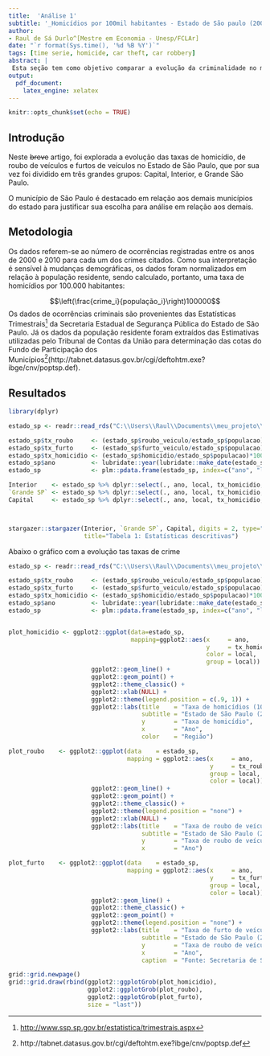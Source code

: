 ```yaml
---
title:  'Análise 1'
subtitle: '_Homicídios por 100mil habitantes - Estado de São paulo (2000 - 2010)_'
author:
- Raul de Sá Durlo^[Mestre em Economia - Unesp/FCLAr]
date: "`r format(Sys.time(), '%d %B %Y')`"
tags: [time serie, homicide, car theft, car robbery]
abstract: |
 Esta seção tem como objetivo comparar a evolução da criminalidade no município de São Paulo com as demais regiões do Estado de São Paulo. Para isso, os municípios do estado de São Paulo são divididos em três grandes grupos (Interior, Região Metropolitana de São Paulo e Capital). Os crimes analisados são homocídios, roubo de veículo e furto de veículo.
output:
  pdf_document:
    latex_engine: xelatex
---
```


```r
knitr::opts_chunk$set(echo = TRUE)
```

## Introdução

Neste ~~breve~~ artigo, foi explorada a evolução das taxas de homicídio, de roubo de veículos e furtos de veículos no Estado de São Paulo, que por sua vez foi dividido em três grandes grupos: Capital, Interior, e Grande São Paulo.

O município de São Paulo é destacado em relação aos demais municípios do estado para justificar sua escolha para análise em relação aos demais.

## Metodologia

Os dados referem-se ao número de ocorrências registradas entre os anos de 2000 e 2010 para cada um dos crimes citados. Como sua interpretação é sensível à mudanças demográficas, os dados foram normalizados em relação à população residente, sendo calculado, portanto, uma taxa de homicídios por 100.000 habitantes:  
 
 $$\left(\frac{crime_i}{população_i}\right)100000$$
Os dados de ocorrências criminais são provenientes das Estatísticas Trimestrais^[[http://www.ssp.sp.gov.br/estatistica/trimestrais.aspx](http://www.ssp.sp.gov.br/estatistica/trimestrais.aspx)] da Secretaria Estadual de Segurança Pública do Estado de São Paulo. Já os dados da população residente foram extraídos das Estimativas utilizadas pelo Tribunal de Contas da União para determinação das cotas do Fundo de Participação dos Municípios^[http://tabnet.datasus.gov.br/cgi/deftohtm.exe?ibge/cnv/poptsp.def](http://tabnet.datasus.gov.br/cgi/deftohtm.exe?ibge/cnv/poptsp.def).

## Resultados

```r

library(dplyr)

estado_sp <- readr::read_rds("C:\\Users\\Raul\\Documents\\meu_projeto\\dados e scripts\\tabelas_output\\tab_compara_txcrime_estadoSP.rds")

estado_sp$tx_roubo     <- (estado_sp$roubo_veiculo/estado_sp$populacao)*100000
estado_sp$tx_furto     <- (estado_sp$furto_veiculo/estado_sp$populacao)*100000
estado_sp$tx_homicidio <- (estado_sp$homicidio/estado_sp$populacao)*100000
estado_sp$ano          <- lubridate::year(lubridate::make_date(estado_sp$ano))
estado_sp              <- plm::pdata.frame(estado_sp, index=c("ano", "local"))

Interior    <- estado_sp %>% dplyr::select(., ano, local, tx_homicidio, tx_furto, tx_roubo) %>% dplyr::filter(., local=="Interior")
`Grande SP` <- estado_sp %>% dplyr::select(., ano, local, tx_homicidio, tx_furto, tx_roubo) %>% dplyr::filter(., local=="Grande SP")
Capital     <- estado_sp %>% dplyr::select(., ano, local, tx_homicidio, tx_furto, tx_roubo) %>% dplyr::filter(., local=="Capital")



stargazer::stargazer(Interior, `Grande SP`, Capital, digits = 2, type="latex", header=FALSE, 
                     title="Tabela 1: Estatísticas descritivas")

```

Abaixo o gráfico com a evolução tas taxas de crime

```r

estado_sp <- readr::read_rds("C:\\Users\\Raul\\Documents\\meu_projeto\\dados e scripts\\tabelas_output\\tab_compara_txcrime_estadoSP.rds")

estado_sp$tx_roubo     <- (estado_sp$roubo_veiculo/estado_sp$populacao)*100000
estado_sp$tx_furto     <- (estado_sp$furto_veiculo/estado_sp$populacao)*100000
estado_sp$tx_homicidio <- (estado_sp$homicidio/estado_sp$populacao)*100000
estado_sp$ano          <- lubridate::year(lubridate::make_date(estado_sp$ano))
estado_sp              <- plm::pdata.frame(estado_sp, index=c("ano", "local"))


plot_homicidio <- ggplot2::ggplot(data=estado_sp,
                                  mapping=ggplot2::aes(x     = ano,
                                                       y     = tx_homicidio,
                                                       color = local,
                                                       group = local)) + 
                       ggplot2::geom_line() +
                       ggplot2::geom_point() +
                       ggplot2::theme_classic() +
                       ggplot2::xlab(NULL) +
                       ggplot2::theme(legend.position = c(.9, 1)) +
                       ggplot2::labs(title    = "Taxa de homicídios (100000 hab)",
                                     subtitle = "Estado de São Paulo (2000 até 2010)",
                                     y        = "Taxa de homicídio",
                                     x        = "Ano",
                                     color    = "Região")

plot_roubo    <- ggplot2::ggplot(data    = estado_sp,
                                 mapping = ggplot2::aes(x     = ano,
                                                        y     = tx_roubo,
                                                        group = local,
                                                        color = local)) +
                       ggplot2::geom_line() +
                       ggplot2::geom_point() +
                       ggplot2::theme_classic() +
                       ggplot2::theme(legend.position = "none") +
                       ggplot2::xlab(NULL) +
                       ggplot2::labs(title    = "Taxa de roubo de veículo (100000 hab)",
                                     subtitle = "Estado de São Paulo (2000 até 2010)",
                                     y        = "Taxa de roubo de veículo",
                                     x        = "Ano")

plot_furto    <- ggplot2::ggplot(data    = estado_sp,
                                 mapping = ggplot2::aes(x     = ano,
                                                        y     = tx_furto,
                                                        group = local,
                                                        color = local)) +
                       ggplot2::geom_line() +
                       ggplot2::theme_classic() +
                       ggplot2::geom_point() +
                       ggplot2::theme(legend.position = "none") +
                       ggplot2::labs(title    = "Taxa de furto de veículo (100000 hab)",
                                     subtitle = "Estado de São Paulo (2000 até 2010)",
                                     y        = "Taxa de roubo de veículo",
                                     x        = "Ano",
                                     caption  = "Fonte: Secretaria de Segurança Pública - SP")

grid::grid.newpage()
grid::grid.draw(rbind(ggplot2::ggplotGrob(plot_homicidio),
                      ggplot2::ggplotGrob(plot_roubo),
                      ggplot2::ggplotGrob(plot_furto),
                      size = "last"))
```
